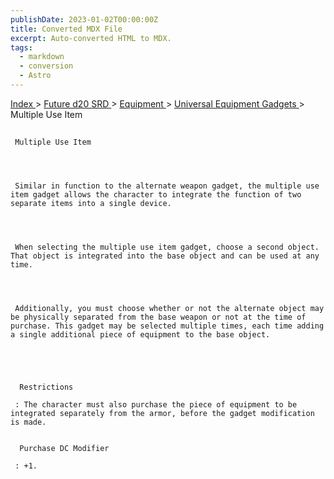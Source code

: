 ```yaml
---
publishDate: 2023-01-02T00:00:00Z
title: Converted MDX File
excerpt: Auto-converted HTML to MDX.
tags:
  - markdown
  - conversion
  - Astro
---
```







[
      Index
     ](-index)
     >
     [
      Future d20 SRD
     ](future-d20-srd-index)
     >
     [
      Equipment
     ](future-d20-srd-equipment-index)
     >
     [
      Universal Equipment Gadgets
     ](future-d20-srd-equipment-gadgets-universal-equipment-index)
     > Multiple Use Item
    





## 
     Multiple Use Item
    



     Similar in function to the alternate weapon gadget, the multiple use item gadget allows the character to integrate the function of two separate items into a single device.
    



     When selecting the multiple use item gadget, choose a second object. That object is integrated into the base object and can be used at any time.
    



     Additionally, you must choose whether or not the alternate object may be physically separated from the base weapon or not at the time of purchase. This gadget may be selected multiple times, each time adding a single additional piece of equipment to the base object.
    




      Restrictions
     
     : The character must also purchase the piece of equipment to be integrated separately from the armor, before the gadget modification is made.
     

      Purchase DC Modifier
     
     : +1.
    




